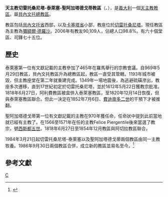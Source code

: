 {{Infobox Roman Catholic diocese
|name= 切雷托桑尼塔-<br>泰萊塞-聖阿加塔德戈蒂
|jurisdiction=教區
|latin = Dioecesis Cerretana-Thelesina-<br>Sanctae Agathae Gothorum
|image = Cattedrale - Cerreto Sannita.JPG
|caption = 聖三一主教座堂
|location = [[義大利|義大利]]
|territory = [[貝內文托省|貝內文托省]]
|population =90,109
|rite = [[罗马礼|罗马礼]]
|patron =
|province = 貝內文托
|established =1986年
|cathedral = [[聖三一主教座堂_(切雷托桑尼塔)|聖三一主教座堂]]
|co-cathedral = 聖母升天副主教座堂
|leadership = 主教
|website = [http://www.diocesicerreto.it/ 官方網頁]
|pope = 
|patriarch= 
|metropolitan = 
|ordinary = [[彌額爾·德羅沙|彌額爾·德羅沙]]
|coadjutor archbishop =
|coadjutor bishop =
|auxiliary =
|emeritus =
}}

'''天主教切雷托桑尼塔-泰萊塞-聖阿加塔德戈蒂教區'''（{{lang-la|Dioecesis Cerretana-Thelesina-Sanctae Agathae Gothorum}}、{{lang-it|Diocesi di Cerreto Sannita-Telese-Sant'Agata de' Goti}}），是[[義大利|義大利]]一個[[天主教|天主教]][[教區|教區]]。屬[[天主教貝內文托總教區|貝內文托總教區]]。

教區包括[[貝內文托省|貝內文托省]]西部，以及[[卡塞塔省|卡塞塔省]]小部，教座位於[[切雷托桑尼塔|切雷托桑尼塔]]。現任教區為主教為[[彌額爾·德羅沙|彌額爾·德羅沙]]。2006年有教友90,109人，佔總人口98.8%。有六十個堂區、司鐸七十五位。
==歷史==
泰萊塞第一位有文獻記載的主教參加了465年在羅馬舉行的宗教會議。自969年5月29日教區，貝內文托教區升為總教區起，教區一直受其管轄。1193年城市被毀，但主教座堂在第二年就重建完成。1349年一場地震後，為逃避硫磺滲出，教座多次遷移，直到17世紀初定於切雷托桑尼塔，並於1612年5月22日獲教宗批准。1818年6月27日，阿利費教區被盒併入泰萊塞教區，至1820年12月14日恢復，但與泰萊塞教區聯合。但此一決定在1852年7月6日、[[費迪南多二世_(兩西西里)|費迪南多二世]]的干預下才被推翻。

聖阿加塔德戈蒂第一位有文獻記載的主教在970年獲任命，任命狀中提到此前當地就已經有主教了。在1566至1571年在任的主教Felice Piergentile後來當選了教宗，號[[西斯都五世|西斯都五世]]。1818年6月27日至1854年12月教區與阿切拉教區聯合。

1984年3月21日起切雷托桑尼塔-泰萊塞以及聖阿加塔德戈蒂兩個教區由同一主教牧養。1986年9月30日兩個教區合併，成立新的教區並易名至今。<ref>{{cite journal
|journal=[[宗座公報|宗座公報]]
|publisher=梵蒂岡出版社
|date=1987年
|volume=79
|title=''Instantibus votis''
|page=803-805
|url=http://www.vatican.va/archive/aas/documents/AAS%2079%20%5B1987%5D%20-%20ocr.pdf
|access-date=2014-09-16
|archive-date=2019-06-03
|archive-url=https://web.archive.org/web/20190603085403/http://www.vatican.va/archive/aas/documents/AAS%2079%20%5B1987%5D%20-%20ocr.pdf
|dead-url=no
}}</ref>

==參考文獻==
{{reflist}}

[[Category:義大利天主教教區|C]]
{{意大利天主教教區}}